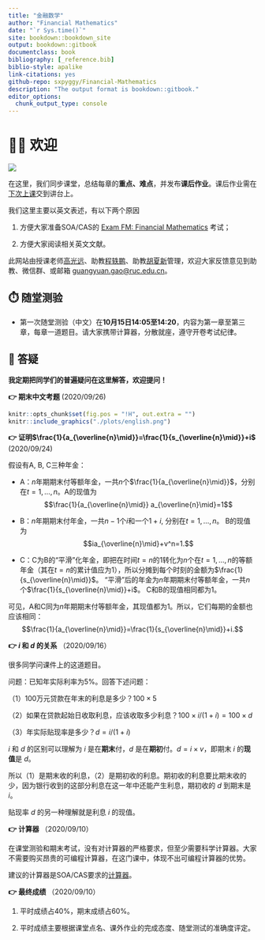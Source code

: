 ```yaml
--- 
title: "金融数学"
author: "Financial Mathematics"
date: "`r Sys.time()`"
site: bookdown::bookdown_site
output: bookdown::gitbook
documentclass: book
bibliography: [_reference.bib]
biblio-style: apalike
link-citations: yes
github-repo: sxpyggy/Financial-Mathematics
description: "The output format is bookdown::gitbook."
editor_options: 
  chunk_output_type: console
---
```


# 👨‍🏫 欢迎  {-}

![](https://raw.githubusercontent.com/sxpyggy/Financial-Mathematics/master/plots/head.gif)

在这里，我们同步课堂，总结每章的**重点、难点**，并发布**课后作业**。课后作业需在<u>下次上课</u>交到讲台上。

我们这里主要以英文表述，有以下两个原因

1. 方便大家准备SOA/CAS的 [Exam FM: Financial Mathematics](https://www.soa.org/education/exam-req/edu-exam-fm-detail/) 考试；

2. 方便大家阅读相关英文文献。

此网站由授课老师<u>高光远</u>、助教<u>程轶鹏</u>、助教<u>胡夏新</u>管理，欢迎大家反馈意见到助教、微信群、或邮箱 <guangyuan.gao@ruc.edu.cn>。

## ⏱️ 随堂测验 {- #exe}

- 第一次随堂测验（中文）在**10月15日14:05至14:20**，内容为第一章至第三章，每章一道题目。请大家携带计算器，分散就座，遵守开卷考试纪律。

## 🤔 答疑 {-}

**我定期把同学们的普遍疑问在这里解答，欢迎提问！**

**👉 期末中文考题** (2020/09/26)

```r
knitr::opts_chunk$set(fig.pos = "!H", out.extra = "")
knitr::include_graphics("./plots/english.png")
```

**👉 证明$\frac{1}{a_{\overline{n}\mid}}=\frac{1}{s_{\overline{n}\mid}}+i$** (2020/09/24)

假设有A, B, C三种年金：

- A：$n$年期期末付等额年金，一共$n$个$\frac{1}{a_{\overline{n}\mid}}$，分别在$t=1,\ldots,n$。A的现值为$$\frac{1}{a_{\overline{n}\mid}} a_{\overline{n}\mid}=1$$

- B：$n$年期期末付年金，一共$n-1$个$i$和一个$1+i$, 分别在$t=1,\ldots,n$。 B的现值为$$ia_{\overline{n}\mid}+v^n=1.$$

- C：C为B的“平滑”化年金，即把在时间$t=n$的1转化为$n$个在$t=1,\ldots,n$的等额年金（其在$t=n$的累计值应为1），所以分摊到每个时刻的金额为$\frac{1}{s_{\overline{n}\mid}}$。 “平滑”后的年金为$n$年期期末付等额年金，一共$n$个$\frac{1}{s_{\overline{n}\mid}}+i$。 C和B的现值相同都为1。

可见，A和C同为$n$年期期末付等额年金，其现值都为1。所以，它们每期的金额也应该相同：
$$\frac{1}{a_{\overline{n}\mid}}=\frac{1}{s_{\overline{n}\mid}}+i.$$

**👉 $i$ 和 $d$ 的关系** （2020/09/16）

很多同学问课件上的这道题目。

问题：已知年实际利率为5%。回答下述问题：

（1）100万元贷款在年末的利息是多少？$100\times5%$

（2）如果在贷款起始日收取利息，应该收取多少利息？$100\times i/(1+i)=100\times d$

（3）年实际贴现率是多少？$d=i/(1+i)$

$i$ 和 $d$ 的区别可以理解为 $i$ 是在**期末**付，$d$ 是在**期初**付。$d=i\times v$，即期末 $i$ 的**现值**是 $d$。

所以（1）是期末收的利息，（2）是期初收的利息。期初收的利息要比期末收的少，因为银行收到的这部分利息在这一年中还能产生利息，期初收的 $d$ 到期末是 $i$。

贴现率 $d$ 的另一种理解就是利息 $i$ 的现值。


**👉 计算器** （2020/09/10）

在课堂测验和期末考试，没有对计算器的严格要求，但至少需要科学计算器。大家不需要购买昂贵的可编程计算器，在这门课中，体现不出可编程计算器的优势。

建议的计算器是SOA/CAS要求的[计算器](https://www.soa.org/education/exam-req/exam-day-info/edu-id-calculators/)。

**👉 最终成绩** （2020/09/10）

1. 平时成绩占40%，期末成绩占60%。

2. 平时成绩主要根据课堂点名、课外作业的完成态度、随堂测试的准确度评定。
 

